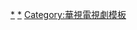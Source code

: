 {{Navbox
| name   = 華視週日偶像劇
| title  = <span style="color: #FFFFFF">[[中華電視公司|<span style="color:#FFFFFF">華視</span>]]週日偶像劇</span>
| state  = collapsed
| namestyle  =
| titlestyle = background: #1C39BB;color: #FFFFFF;
| groupstyle = background: #228B22;color: #FFFFFF;
|group1 = 2000年－2009年
|list1  = {{Navbox|child
|groupstyle = background: #228B22;color: #FFFFFF;
 |group1 = 2001年
 |list1 = [[醜女大翻身 (台灣電視劇)|醜女大翻身]]
 |group2 = 2002年
 |list2 = ①[[MVP情人]]
 |group3 =2003年
 |list3 = [[舞動奇蹟 (電視劇)|舞動奇蹟]] - ①[[海豚灣戀人]] - ①[[西街少年]]
 |group4 =2004年
 |list4 = ①[[雪天使]] - ①[[紫禁之巔]] - ①[[天國的嫁衣]]
 |group5 = 2005年
 |list5 = [[聽不到的戀人]] - [[孤戀花 (2005年電視劇)|孤戀花]] - [[海豚愛上貓]] - [[真命天女]] 
 |group6 =2006年
 |list6 = [[愛上小男人]] - [[戀愛女王]] - ②[[花樣少年少女 (2006年電視劇)|花樣少年少女]]
 |group7 = 2007年
 |list7 = ②[[熱情仲夏]] - ②[[換換愛]] - ②[[美味關係 (台灣電視劇)|美味關係]]
 |group8 = 2008年
 |list8 = [[這裡發現愛]] - ②[[蜂蜜幸運草 (台灣電視劇)|蜂蜜幸運草]] - ④[[不良笑花]] - ④[[王子看見二公主]]
 |group9 = 2009年
 |list9 = ②[[敲敲愛上你]] - ②[[紫玫瑰]] - ②[[海派甜心]]
}}
|group2 = 2010年－2019年
|list2  = {{Navbox|child
|groupstyle = background: #228B22;color: #FFFFFF;
 |group1 = 2010年
 |list1 = ③[[星光下的童話]] - ②[[呼叫大明星]] - ②[[愛無限|愛∞無限]]
 |group2 = 2011年
 |list2 = [[飛行少年]] - ④[[真心請按兩次鈴]] 
 |group3 = 2012年
 |list3 = ④[[粉愛粉愛你]] - ②[[給愛麗絲的奇蹟]] - [[愛情睡醒了]]
 |group4 = 2013年
 |list4 = ⑤[[K歌·情人·夢]] - ⑥[[我愛幸運七]]
 |group5 = 2014年
 |list5 = ③[[A咖的路]] 
 |group6 = 2019年
 |list6 = ⑦[[最佳利益]] - [[俗女養成記]]
}}
|group3 = 2020年－
|list3  = {{Navbox|child
|groupstyle = background: #228B22;color: #FFFFFF;
 |group1 = 2020年
 |list1 = ⑧[[若是一個人]] - ⑧[[老姑婆的古董老菜單]] - ⑨[[我的婆婆怎麼那麼可愛]]
 |group2 = 2021年
 |list2 = ⑩[[未來媽媽]] - ⑪[[她們創業的那些鳥事]] - ⑤[[俗女養成記2]] - ⑫[[無神之地不下雨]]
 |group3 = 2022年
 |list3 = ⑨[[麻醉風暴]] - ⑧[[婚姻結業式]] - ⑧[[再見之後]]
}}
|group4 = 備註
|list4  = 註：帶①者為與[[三立電視]]策略聯盟製作的「[[三立電視戲劇節目列表#週日偶像劇|三立週日偶像劇]]」；帶②為與[[八大電視]]策略聯盟製播；帶③為與[[TVBS]]策略聯盟製播；帶④為與[[東森電視]]策略聯盟製播；帶⑤為與[[福斯傳媒集團]]策略聯盟製播；帶⑥為週日八點檔時段播出節目；帶⑦為與[[中天電視]]策略聯盟製播；帶⑧為與[[公共電視文化事業基金會|公視]]策略聯盟製播；帶⑨為向公視外購電視劇；帶⑩為向三立電視外購電視劇；帶⑪為向八大電視外購電視劇；帶⑫為歐銻銻娛樂製作並與八大電視策略聯盟播出
}} <noinclude>
[[Category:華視電視劇|*]]
[[Category:台灣偶像劇|*]]
[[Category:華視電視劇模板]]
</noinclude>
